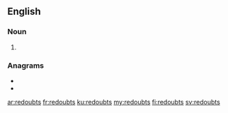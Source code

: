==English==

===Noun===
{{head|en|noun plural form}}

# {{plural of|redoubt|lang=en}}

===Anagrams===
* {{l|en|doubters}}
* {{l|en|obtrudes}}

[[ar:redoubts]]
[[fr:redoubts]]
[[ku:redoubts]]
[[my:redoubts]]
[[fi:redoubts]]
[[sv:redoubts]]